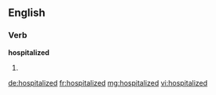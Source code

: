 ==English==

===Verb===
'''hospitalized'''

# {{past of|[[hospitalize]]}}

[[de:hospitalized]]
[[fr:hospitalized]]
[[mg:hospitalized]]
[[vi:hospitalized]]